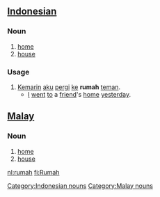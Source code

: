 == [[Indonesian]] ==
===Noun===
# [[home]]
# [[house]]

=== Usage ===
# [[Kemarin]] [[aku]] [[pergi]] [[ke]] '''rumah''' [[teman]].
#* [[I]] [[went]] [[to]] a [[friend]]'s [[home]] [[yesterday]].

== [[Malay]] ==
===Noun===
# [[home]]
# [[house]]

[[Category:Indonesian nouns]]
[[Category:Malay nouns]]

[[nl:rumah]]
[[fi:Rumah]]